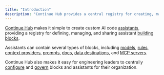 ```yaml
---
title: "Introduction"
description: "Continue Hub provides a central registry for creating, managing, and sharing AI coding assistants and their reusable building blocks with organization-level governance and configuration"
---
```


[Continue Hub](https://hub.continue.dev) makes it simple to create custom AI code [assistants](/hub/assistants/intro), providing a registry for defining, managing, and sharing assistant [building blocks](/hub/blocks/intro).

Assistants can contain several types of blocks, including [models](/hub/blocks/block-types#models), [rules](/hub/blocks/block-types#rules), [context providers](/hub/blocks/block-types#context), [prompts](/hub/blocks/block-types#prompts), [docs](/hub/blocks/block-types#docs), [data destinations](/hub/blocks/block-types#data), and [MCP servers](/hub/blocks/block-types#mcp-servers).

Continue Hub also makes it easy for engineering leaders to centrally [configure](/hub/secrets/secret-types) and [govern](/hub/governance/org-permissions) blocks and assistants for their organization.
